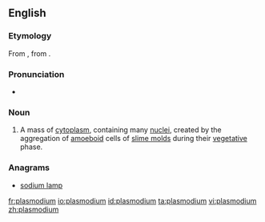 {{also|Plasmodium}}
==English==
{{wikipedia}}
===Etymology===
From {{etyl|de|en}} {{term|Plasmodium|lang=de}}, from {{etyl|la|en}} {{term|plasma|lang=la}}.

===Pronunciation===
*{{a|UK}} {{IPA|/plazˈməʊdɪəm/}}

===Noun===
{{en-noun|plasmodia}}

# {{context|biology|lang=en}} A mass of [[cytoplasm]], containing many [[nucleus|nuclei]], created by the aggregation of [[amoeboid]] cells of [[slime mold]]s during their [[vegetative]] phase.

===Anagrams===
* [[sodium lamp#English|sodium lamp]]

[[fr:plasmodium]]
[[io:plasmodium]]
[[id:plasmodium]]
[[ta:plasmodium]]
[[vi:plasmodium]]
[[zh:plasmodium]]